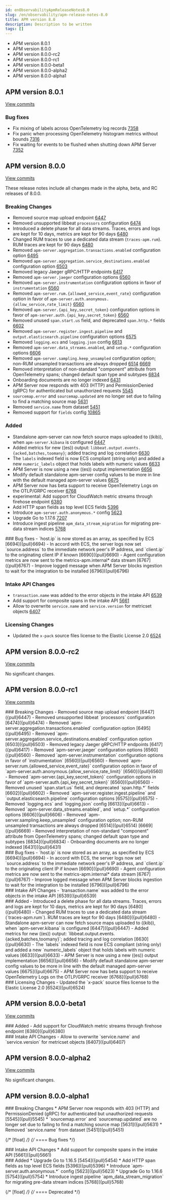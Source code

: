 ```yaml
---
id: enObservabilityApmReleaseNotes8.0
slug: /en/observability/apm-release-notes-8.0
title: APM version 8.0
description: Description to be written
tags: []
---
```


<div id="apm-release-notes-8.0"></div>

* <DocLink id="enObservabilityApmReleaseNotes8.0" section="apm-version-801">APM version 8.0.1</DocLink>
* <DocLink id="enObservabilityApmReleaseNotes8.0" section="apm-version-800">APM version 8.0.0</DocLink>
* <DocLink id="enObservabilityApmReleaseNotes8.0" section="apm-version-800-rc2">APM version 8.0.0-rc2</DocLink>
* <DocLink id="enObservabilityApmReleaseNotes8.0" section="apm-version-800-rc1">APM version 8.0.0-rc1</DocLink>
* <DocLink id="enObservabilityApmReleaseNotes8.0" section="apm-version-800-beta1">APM version 8.0.0-beta1</DocLink>
* <DocLink id="enObservabilityApmReleaseNotes8.0" section="apm-version-800-alpha2">APM version 8.0.0-alpha2</DocLink>
* <DocLink id="enObservabilityApmReleaseNotes8.0" section="apm-version-800-alpha1">APM version 8.0.0-alpha1</DocLink>

<div id="apm-release-notes-8.0.1"></div>

## APM version 8.0.1

[View commits](https://github.com/elastic/apm-server/compare/v8.0.0\...v8.0.1)

<div id="bug_fixes"></div>

### Bug fixes

- Fix mixing of labels across OpenTelemetry log records [7358]({pull}7358)
- Fix panic when processing OpenTelemetry histogram metrics without bounds [7316]({pull}7316)
- Fix waiting for events to be flushed when shutting down APM Server [7352]({pull}7352)

<div id="apm-release-notes-8.0.0"></div>

## APM version 8.0.0

[View commits](https://github.com/elastic/apm-server/compare/v7.16.3\...v8.0.0)

These release notes include all changes made in the alpha, beta, and RC
releases of 8.0.0.

<div id="breaking_changes"></div>

### Breaking Changes
- Removed source map upload endpoint [6447]({pull}6447)
- Removed unsupported libbeat `processors` configuration [6474]({pull}6474)
- Introduced a delete phase for all data streams. Traces, errors and logs are kept for 10 days, metrics are kept for 90 days [6480]({pull}6480)
- Changed RUM traces to use a dedicated data stream (`traces-apm.rum`). RUM traces are kept for 90 days [6480]({pull}6480)
- Removed `apm-server.aggregation.transactions.enabled` configuration option [6495]({pull}6495)
- Removed `apm-server.aggregation.service_destinations.enabled` configuration option [6503]({pull}6503)
- Removed legacy Jaeger gRPC/HTTP endpoints [6417]({pull}6417)
- Removed `apm-server.jaeger` configuration options [6560]({pull}6560)
- Removed `apm-server.instrumentation` configuration options in favor of `instrumentation` [6560]({pull}6560)
- Removed `apm-server.rum.{allowed_service,event_rate}` configuration option in favor of `apm-server.auth.anonymous.{allow_service,rate_limit}` [6560]({pull}6560)
- Removed `apm-server.{api_key,secret_token}` configuration options in favor of `apm-server.auth.{api_key,secret_token}` [6560]({pull}6560)
- Removed unused `span.start.us` field, and deprecated `span.http.*` fields [6602]({pull}6602)
- Removed `apm-server.register.ingest.pipeline` and `output.elasticsearch.pipeline` configuration options [6575]({pull}6575)
- Removed `logging.ecs` and `logging.json` config [6613]({pull}6613)
- Removed `apm-server.data_streams.enabled`, and `setup.*` configuration options [6606]({pull}6606)
- Removed `apm-server.sampling.keep_unsampled` configuration option; non-RUM unsampled transactions are always dropped [6514]({pull}6514) [6669]({pull}6669)
- Removed interpretation of non-standard "component" attribute from OpenTelemetry spans; changed default span type and subtypes [6834]({pull}6834)
- Onboarding documents are no longer indexed [6431]({pull}6431)
- APM Server now responds with 403 (HTTP) and PermissionDenied (gRPC) for authenticated but unauthorized requests [5545]({pull}5545)
- `sourcemap.error` and `sourcemap.updated` are no longer set due to failing to find a matching source map [5631]({pull}5631)
- Removed `service.name` from dataset [5451]({pull}5451)
- Removed support for `fields` config [10865]({pull}10865)

<div id="added"></div>

### Added
- Standalone apm-server can now fetch source maps uploaded to ((kib)), when `apm-server.kibana` is configured [6447]({pull}6447)
- Added metrics for new ((es)) output: `libbeat.output.events.{acked,batches,toomany}`; added tracing and log correlation [6630]({pull}6630)
- The `labels` indexed field is now ECS compliant (string only) and added a new `numeric_labels` object that holds labels with numeric values [6633]({pull}6633)
- APM Server is now using a new ((es)) output implementation [6656]({pull}6656)
- Modify default standalone apm-server config values to be more in line with the default managed apm-server values [6675]({pull}6675)
- APM Server now has beta support to receive OpenTelemetry Logs on the OTLP/GRPC receiver [6768]({pull}6768)
- experimental: Add support for CloudWatch metric streams through firehose endpoint [6380]({pull}6380)
- Add HTTP span fields as top level ECS fields [5396]({pull}5396)
- Introduce `apm-server.auth.anonymous.*` config [5623]({pull}5623)
- Upgrade Go to 1.17.6 [7207]({pull}7207)
- Introduce ingest pipeline `apm_data_stream_migration` for migrating pre-data stream indices [5768]({pull}5768)

<div id="bug_fixes"></div>
### Bug fixes
- `host.ip` is now stored as an array, as specified by ECS [6694]({pull}6694)
- In accord with ECS, the server logs now set `source.address` to the immediate network peer's IP address, and `client.ip` to the originating client IP if known [6690]({pull}6690)
- Agent configuration metrics are now sent to the metrics-apm.internal* data stream [6767]({pull}6767)
- Improve logged message when APM Server blocks ingestion to wait for the integration to be installed [6796]({pull}6796)

<div id="intake_api_changes"></div>

### Intake API Changes
- `transaction.name` was added to the error objects in the intake API [6539]({pull}6539)
- Add support for composite spans in the intake API [5661]({pull}5661)
- Allow to overwrite `service.name` and `service.version` for metricset objects  [6407]({pull}6407)

<div id="licensing_changes"></div>

### Licensing Changes
- Updated the `x-pack` source files license to the Elastic License 2.0 [6524]({pull}6524)

<div id="apm-release-notes-8.0.0-rc2"></div>

## APM version 8.0.0-rc2

[View commits](https://github.com/elastic/apm-server/compare/v8.0.0-rc1\...v8.0.0-rc2)

No significant changes.

<div id="apm-release-notes-8.0.0-rc1"></div>

## APM version 8.0.0-rc1

[View commits](https://github.com/elastic/apm-server/compare/v8.0.0-beta1\...v8.0.0-rc1)

<div id="breaking_changes"></div>
### Breaking Changes
- Removed source map upload endpoint [6447]({pull}6447)
- Removed unsupported libbeat `processors` configuration [6474]({pull}6474)
- Removed `apm-server.aggregation.transactions.enabled` configuration option [6495]({pull}6495)
- Removed `apm-server.aggregation.service_destinations.enabled` configuration option [6503]({pull}6503)
- Removed legacy Jaeger gRPC/HTTP endpoints [6417]({pull}6417)
- Removed `apm-server.jaeger` configuration options [6560]({pull}6560)
- Removed `apm-server.instrumentation` configuration options in favor of `instrumentation` [6560]({pull}6560)
- Removed `apm-server.rum.{allowed_service,event_rate}` configuration option in favor of `apm-server.auth.anonymous.{allow_service,rate_limit}` [6560]({pull}6560)
- Removed `apm-server.{api_key,secret_token}` configuration options in favor of `apm-server.auth.{api_key,secret_token}` [6560]({pull}6560)
- Removed unused `span.start.us` field, and deprecated `span.http.*` fields [6602]({pull}6602)
- Removed `apm-server.register.ingest.pipeline` and `output.elasticsearch.pipeline` configuration options [6575]({pull}6575)
- Removed `logging.ecs` and `logging.json` config [6613]({pull}6613)
- Removed `apm-server.data_streams.enabled`, and `setup.*` configuration options [6606]({pull}6606)
- Removed `apm-server.sampling.keep_unsampled` configuration option; non-RUM unsampled transactions are always dropped [6514]({pull}6514) [6669]({pull}6669)
- Removed interpretation of non-standard "component" attribute from OpenTelemetry spans; changed default span type and subtypes [6834]({pull}6834)
- Onboarding documents are no longer indexed [6431]({pull}6431)

<div id="bug_fixes"></div>
### Bug fixes
- `host.ip` is now stored as an array, as specified by ECS [6694]({pull}6694)
- In accord with ECS, the server logs now set `source.address` to the immediate network peer's IP address, and `client.ip` to the originating client IP if known [6690]({pull}6690)
- Agent configuration metrics are now sent to the metrics-apm.internal* data stream [6767]({pull}6767)
- Improve logged message when APM Server blocks ingestion to wait for the integration to be installed [6796]({pull}6796)

<div id="intake_api_changes"></div>
### Intake API Changes
- `transaction.name` was added to the error objects in the intake API [6539]({pull}6539)

<div id="added"></div>
### Added
- Introduced a delete phase for all data streams. Traces, errors and logs are kept for 10 days, metrics are kept for 90 days [6480]({pull}6480)
- Changed RUM traces to use a dedicated data stream (`traces-apm.rum`). RUM traces are kept for 90 days [6480]({pull}6480)
- Standalone apm-server can now fetch source maps uploaded to ((kib)), when `apm-server.kibana` is configured [6447]({pull}6447)
- Added metrics for new ((es)) output: `libbeat.output.events.{acked,batches,toomany}`; added tracing and log correlation [6630]({pull}6630)
- The `labels` indexed field is now ECS compliant (string only) and added a new `numeric_labels` object that holds labels with numeric values [6633]({pull}6633)
- APM Server is now using a new ((es)) output implementation [6656]({pull}6656)
- Modify default standalone apm-server config values to be more in line with the default managed apm-server values [6675]({pull}6675)
- APM Server now has beta support to receive OpenTelemetry Logs on the OTLP/GRPC receiver [6768]({pull}6768)

<div id="licensing_changes"></div>
### Licensing Changes
- Updated the `x-pack` source files license to the Elastic License 2.0 [6524]({pull}6524)

<div id="apm-release-notes-8.0.0-beta1"></div>

## APM version 8.0.0-beta1

[View commits](https://github.com/elastic/apm-server/compare/v8.0.0-alpha2\...v8.0.0-beta1)

<div id="added"></div>
### Added
- <DocBadge template="technical preview" />  Add support for CloudWatch metric streams through firehose endpoint [6380]({pull}6380)

<div id="intake_api_changes"></div>
### Intake API Changes
- Allow to overwrite `service.name` and `service.version` for metricset objects  [6407]({pull}6407)

<div id="apm-release-notes-8.0.0-alpha2"></div>

## APM version 8.0.0-alpha2

[View commits](https://github.com/elastic/apm-server/compare/v8.0.0-alpha1\...v8.0.0-alpha2)

No significant changes.

<div id="apm-release-notes-8.0.0-alpha1"></div>

## APM version 8.0.0-alpha1

<div id="breaking_changes"></div>
### Breaking Changes
* APM Server now responds with 403 (HTTP) and PermissionDenied (gRPC) for authenticated but unauthorized requests [5545]({pull}5545)
* `sourcemap.error` and `sourcemap.updated` are no longer set due to failing to find a matching source map [5631]({pull}5631)
* <DocBadge template="technical preview" />  Removed `service.name` from dataset [5451]({pull}5451)

{/* [float] */}
{/* ==== Bug fixes */}

<div id="intake_api_changes"></div>
### Intake API Changes
* Add support for composite spans in the intake API [5661]({pull}5661)

<div id="added"></div>
### Added
* Upgrade Go to 1.16.5 [5454]({pull}5454)
* Add HTTP span fields as top level ECS fields [5396]({pull}5396)
* Introduce `apm-server.auth.anonymous.*` config [5623]({pull}5623)
* Upgrade Go to 1.16.6 [5754]({pull}5754)
* Introduce ingest pipeline `apm_data_stream_migration` for migrating pre-data stream indices [5768]({pull}5768)

{/* [float] */}
{/* ==== Deprecated */}
